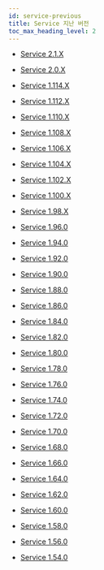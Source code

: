 ```yaml
---
id: service-previous
title: Service 지난 버전
toc_max_heading_level: 2
---
```


* [Service 2.1.X](service-2_1_x)

* [Service 2.0.X](service-2_0_x)

* [Service 1.114.X](service-1_114_x)

* [Service 1.112.X](service-1_112_x)

* [Service 1.110.X](service-1_110_x)

* [Service 1.108.X](service-1_108_x)

* [Service 1.106.X](service-1_106_x)

* [Service 1.104.X](service-1_104_x)

* [Service 1.102.X](service-1_102_x)

* [Service 1.100.X](service-1_100_x)

* [Service 1.98.X](service-1_98_x)

* [Service 1.96.0](service-1_96_0)

* [Service 1.94.0](service-1_94_0)

* [Service 1.92.0](service-1_92_0)

* [Service 1.90.0](service-1_90_0)

* [Service 1.88.0](service-1_88_0)

* [Service 1.86.0](service-1_86_0)

* [Service 1.84.0](service-1_84_0)

* [Service 1.82.0](service-1_82_0)

* [Service 1.80.0](service-1_80_0)

* [Service 1.78.0](service-1_78_0)

* [Service 1.76.0](service-1_76_0)

* [Service 1.74.0](service-1_74_0)

* [Service 1.72.0](service-1_72_0)

* [Service 1.70.0](service-1_70_0)

* [Service 1.68.0](service-1_68_0)

* [Service 1.66.0](service-1_66_0)

* [Service 1.64.0](service-1_64_0)

* [Service 1.62.0](service-1_62_0)

* [Service 1.60.0](service-1_60_0)

* [Service 1.58.0](service-1_58_0)

* [Service 1.56.0](service-1_56_0)

* [Service 1.54.0](service-1_54_0)
